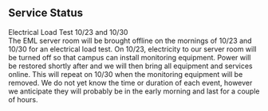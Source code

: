 

Service Status
--------------

  

Electrical Load Test 10/23 and 10/30  
The EML server room will be brought offline on the mornings of 10/23 and
10/30 for an electrical load test. On 10/23, electricity to our server
room will be turned off so that campus can install monitoring equipment.
Power will be restored shortly after and we will then bring all
equipment and services online. This will repeat on 10/30 when the
monitoring equipment will be removed. We do not yet know the time or
duration of each event, however we anticipate they will probably be in
the early morning and last for a couple of hours.


